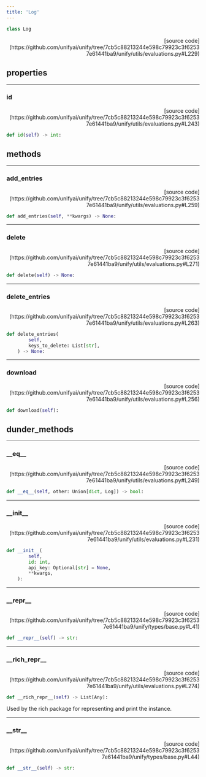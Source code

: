 ```yaml
---
title: 'Log'
---
```


```python
class Log
```

<p align="right">[source code](https://github.com/unifyai/unify/tree/7cb5c88213244e598c79923c3f62537e61441ba9/unify/utils/evaluations.py#L229)</p>



## properties

---

### id

<p align="right">[source code](https://github.com/unifyai/unify/tree/7cb5c88213244e598c79923c3f62537e61441ba9/unify/utils/evaluations.py#L243)</p>

```python
def id(self) -> int:
```



## methods

---

### add\_entries

<p align="right">[source code](https://github.com/unifyai/unify/tree/7cb5c88213244e598c79923c3f62537e61441ba9/unify/utils/evaluations.py#L259)</p>

```python
def add_entries(self, **kwargs) -> None:
```



---

### delete

<p align="right">[source code](https://github.com/unifyai/unify/tree/7cb5c88213244e598c79923c3f62537e61441ba9/unify/utils/evaluations.py#L271)</p>

```python
def delete(self) -> None:
```



---

### delete\_entries

<p align="right">[source code](https://github.com/unifyai/unify/tree/7cb5c88213244e598c79923c3f62537e61441ba9/unify/utils/evaluations.py#L263)</p>

```python
def delete_entries(
        self,
        keys_to_delete: List[str],
    ) -> None:
```



---

### download

<p align="right">[source code](https://github.com/unifyai/unify/tree/7cb5c88213244e598c79923c3f62537e61441ba9/unify/utils/evaluations.py#L256)</p>

```python
def download(self):
```



## dunder_methods

---

### \_\_eq\_\_

<p align="right">[source code](https://github.com/unifyai/unify/tree/7cb5c88213244e598c79923c3f62537e61441ba9/unify/utils/evaluations.py#L249)</p>

```python
def __eq__(self, other: Union[dict, Log]) -> bool:
```



---

### \_\_init\_\_

<p align="right">[source code](https://github.com/unifyai/unify/tree/7cb5c88213244e598c79923c3f62537e61441ba9/unify/utils/evaluations.py#L231)</p>

```python
def __init__(
        self,
        id: int,
        api_key: Optional[str] = None,
        **kwargs,
    ):
```



---

### \_\_repr\_\_

<p align="right">[source code](https://github.com/unifyai/unify/tree/7cb5c88213244e598c79923c3f62537e61441ba9/unify/types/base.py#L41)</p>

```python
def __repr__(self) -> str:
```



---

### \_\_rich\_repr\_\_

<p align="right">[source code](https://github.com/unifyai/unify/tree/7cb5c88213244e598c79923c3f62537e61441ba9/unify/utils/evaluations.py#L274)</p>

```python
def __rich_repr__(self) -> List[Any]:
```

Used by the rich package for representing and print the instance.

---

### \_\_str\_\_

<p align="right">[source code](https://github.com/unifyai/unify/tree/7cb5c88213244e598c79923c3f62537e61441ba9/unify/types/base.py#L44)</p>

```python
def __str__(self) -> str:
```

